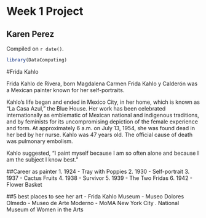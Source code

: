 # Week 1 Project  

## Karen Perez
<!-- leave this material as is -->
Compiled on `r date()`.

```r
library(DataComputing)
```
<!-- put your content after this line -->

#Frida Kahlo

Frida Kahlo de Rivera, born Magdalena Carmen Frida Kahlo y Calderón was a Mexican painter known for her self-portraits.

Kahlo's life began and ended in Mexico City, in her home, which is known as "La Casa Azul," the Blue House. Her work has been celebrated internationally as emblematic of Mexican national and indigenous traditions, and by feminists for its uncompromising depiction of the female experience and form. At approximately 6 a.m. on July 13, 1954, she was found dead in her bed by her nurse. Kahlo was 47 years old. The official cause of death was pulmonary embolism.

Kahlo suggested, "I paint myself because I am so often alone and because I am the subject I know best."


##Career as painter
1. 1924 - Tray with Poppies
2. 1930 - Self-portrait
3. 1937 - Cactus Fruits
4. 1938 - Survivor
5. 1939 - The Two Fridas
6. 1942 - Flower Basket

##5 best places to see her art
- Frida Kahlo Museum
- Museo Dolores Olmedo
- Museo de Arte Moderno
- MoMA New York City
. National Museum of Women in the Arts
